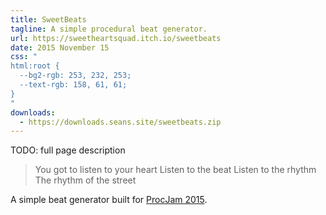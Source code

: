 ```yaml
---
title: SweetBeats
tagline: A simple procedural beat generator.
url: https://sweetheartsquad.itch.io/sweetbeats
date: 2015 November 15
css: "
html:root {
  --bg2-rgb: 253, 232, 253;
  --text-rgb: 158, 61, 61;
}
"
downloads:
  - https://downloads.seans.site/sweetbeats.zip
---
```


TODO: full page description


> You got to listen to your heart
> Listen to the beat
> Listen to the rhythm
> The rhythm of the street

A simple beat generator built for [ProcJam 2015](https://itch.io/jam/procjam).

